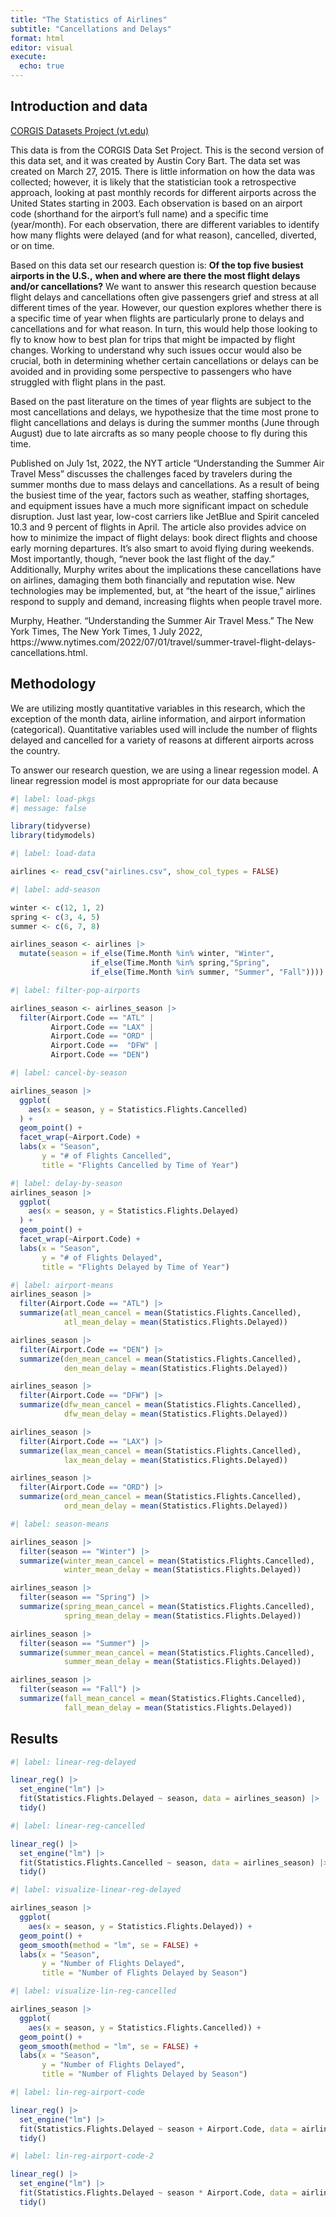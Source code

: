```yaml
---
title: "The Statistics of Airlines"
subtitle: "Cancellations and Delays"
format: html
editor: visual
execute:
  echo: true
---
```


## Introduction and data

[CORGIS Datasets Project (vt.edu)](https://think.cs.vt.edu/corgis/csv/airlines/)

This data is from the CORGIS Data Set Project. This is the second version of this data set, and it was created by Austin Cory Bart. The data set was created on March 27, 2015. There is little information on how the data was collected; however, it is likely that the statistician took a retrospective approach, looking at past monthly records for different airports across the United States starting in 2003. Each observation is based on an airport code (shorthand for the airport's full name) and a specific time (year/month). For each observation, there are different variables to identify how many flights were delayed (and for what reason), cancelled, diverted, or on time.

Based on this data set our research question is: **Of the top five busiest airports in the U.S.,** **when and where are there the most flight delays and/or cancellations?** We want to answer this research question because flight delays and cancellations often give passengers grief and stress at all different times of the year. However, our question explores whether there is a specific time of year when flights are particularly prone to delays and cancellations and for what reason. In turn, this would help those looking to fly to know how to best plan for trips that might be impacted by flight changes. Working to understand why such issues occur would also be crucial, both in determining whether certain cancellations or delays can be avoided and in providing some perspective to passengers who have struggled with flight plans in the past.

Based on the past literature on the times of year flights are subject to the most cancellations and delays, we hypothesize that the time most prone to flight cancellations and delays is during the summer months (June through August) due to late aircrafts as so many people choose to fly during this time.

Published on July 1st, 2022, the NYT article "Understanding the Summer Air Travel Mess" discusses the challenges faced by travelers during the summer months due to mass delays and cancellations. As a result of being the busiest time of the year, factors such as weather, staffing shortages, and equipment issues have a much more significant impact on schedule disruption. Just last year, low-cost carriers like JetBlue and Spirit canceled 10.3 and 9 percent of flights in April. The article also provides advice on how to minimize the impact of flight delays: book direct flights and choose early morning departures. It's also smart to avoid flying during weekends. Most importantly, though, "never book the last flight of the day." Additionally, Murphy writes about the implications these cancellations have on airlines, damaging them both financially and reputation wise. New technologies may be implemented, but, at "the heart of the issue," airlines respond to supply and demand, increasing flights when people travel more.

Murphy, Heather. "Understanding the Summer Air Travel Mess." The New York Times, The New York Times, 1 July 2022, https://www.nytimes.com/2022/07/01/travel/summer-travel-flight-delays-cancellations.html.

## Methodology

We are utilizing mostly quantitative variables in this research, which the exception of the month data, airline information, and airport information (categorical). Quantitative variables used will include the number of flights delayed and cancelled for a variety of reasons at different airports across the country.

To answer our research question, we are using a linear regession model. A linear regression model is most appropriate for our data because

```r
#| label: load-pkgs
#| message: false

library(tidyverse)
library(tidymodels)
```

```r
#| label: load-data

airlines <- read_csv("airlines.csv", show_col_types = FALSE)
```

```r
#| label: add-season

winter <- c(12, 1, 2)
spring <- c(3, 4, 5)
summer <- c(6, 7, 8)

airlines_season <- airlines |>
  mutate(season = if_else(Time.Month %in% winter, "Winter",
                  if_else(Time.Month %in% spring,"Spring",
                  if_else(Time.Month %in% summer, "Summer", "Fall"))))
```

```r
#| label: filter-pop-airports

airlines_season <- airlines_season |>
  filter(Airport.Code == "ATL" |
         Airport.Code == "LAX" |
         Airport.Code == "ORD" |
         Airport.Code ==  "DFW" |
         Airport.Code == "DEN")
```

```r
#| label: cancel-by-season

airlines_season |>
  ggplot(
    aes(x = season, y = Statistics.Flights.Cancelled)
  ) +
  geom_point() +
  facet_wrap(~Airport.Code) +
  labs(x = "Season",
       y = "# of Flights Cancelled",
       title = "Flights Cancelled by Time of Year")
```

```r
#| label: delay-by-season
airlines_season |>
  ggplot(
    aes(x = season, y = Statistics.Flights.Delayed)
  ) +
  geom_point() +
  facet_wrap(~Airport.Code) +
  labs(x = "Season",
       y = "# of Flights Delayed",
       title = "Flights Delayed by Time of Year")

```

```r
#| label: airport-means
airlines_season |>
  filter(Airport.Code == "ATL") |>
  summarize(atl_mean_cancel = mean(Statistics.Flights.Cancelled),
            atl_mean_delay = mean(Statistics.Flights.Delayed))

airlines_season |>
  filter(Airport.Code == "DEN") |>
  summarize(den_mean_cancel = mean(Statistics.Flights.Cancelled),
            den_mean_delay = mean(Statistics.Flights.Delayed))

airlines_season |>
  filter(Airport.Code == "DFW") |>
  summarize(dfw_mean_cancel = mean(Statistics.Flights.Cancelled),
            dfw_mean_delay = mean(Statistics.Flights.Delayed))

airlines_season |>
  filter(Airport.Code == "LAX") |>
  summarize(lax_mean_cancel = mean(Statistics.Flights.Cancelled),
            lax_mean_delay = mean(Statistics.Flights.Delayed))

airlines_season |>
  filter(Airport.Code == "ORD") |>
  summarize(ord_mean_cancel = mean(Statistics.Flights.Cancelled),
            ord_mean_delay = mean(Statistics.Flights.Delayed))

```

```r
#| label: season-means

airlines_season |>
  filter(season == "Winter") |>
  summarize(winter_mean_cancel = mean(Statistics.Flights.Cancelled),
            winter_mean_delay = mean(Statistics.Flights.Delayed))

airlines_season |>
  filter(season == "Spring") |>
  summarize(spring_mean_cancel = mean(Statistics.Flights.Cancelled),
            spring_mean_delay = mean(Statistics.Flights.Delayed))

airlines_season |>
  filter(season == "Summer") |>
  summarize(summer_mean_cancel = mean(Statistics.Flights.Cancelled),
            summer_mean_delay = mean(Statistics.Flights.Delayed))

airlines_season |>
  filter(season == "Fall") |>
  summarize(fall_mean_cancel = mean(Statistics.Flights.Cancelled),
            fall_mean_delay = mean(Statistics.Flights.Delayed))
```

## Results

```r
#| label: linear-reg-delayed

linear_reg() |>
  set_engine("lm") |>
  fit(Statistics.Flights.Delayed ~ season, data = airlines_season) |>
  tidy()

```

```r
#| label: linear-reg-cancelled

linear_reg() |>
  set_engine("lm") |>
  fit(Statistics.Flights.Cancelled ~ season, data = airlines_season) |>
  tidy()

```

```r
#| label: visualize-linear-reg-delayed

airlines_season |>
  ggplot(
    aes(x = season, y = Statistics.Flights.Delayed)) +
  geom_point() +
  geom_smooth(method = "lm", se = FALSE) +
  labs(x = "Season",
       y = "Number of Flights Delayed",
       title = "Number of Flights Delayed by Season")

```

```r
#| label: visualize-lin-reg-cancelled

airlines_season |>
  ggplot(
    aes(x = season, y = Statistics.Flights.Cancelled)) +
  geom_point() +
  geom_smooth(method = "lm", se = FALSE) +
  labs(x = "Season",
       y = "Number of Flights Delayed",
       title = "Number of Flights Delayed by Season")
```

```r
#| label: lin-reg-airport-code

linear_reg() |>
  set_engine("lm") |>
  fit(Statistics.Flights.Delayed ~ season + Airport.Code, data = airlines_season) |>
  tidy()

```

```r
#| label: lin-reg-airport-code-2

linear_reg() |>
  set_engine("lm") |>
  fit(Statistics.Flights.Delayed ~ season * Airport.Code, data = airlines_season) |>
  tidy()

```
